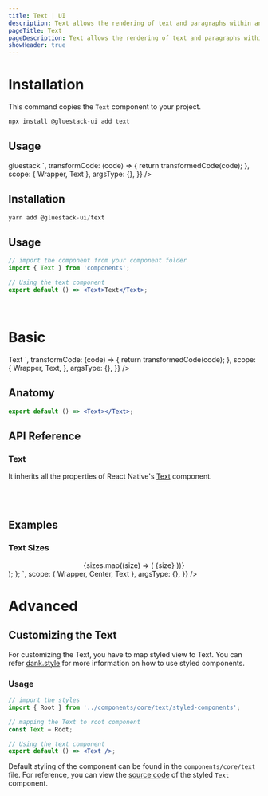 ```yaml
---
title: Text | UI
description: Text allows the rendering of text and paragraphs within an interface
pageTitle: Text
pageDescription: Text allows the rendering of text and paragraphs within an interface.
showHeader: true
---
```



<Meta title="components/Text" />



# Installation

This command copies the `Text` component to your project.

```jsx
npx install @gluestack-ui add text
```

## Usage

<AppProvider>
  <CodePreview
    showComponentRenderer={true}
    showArgsController={false}
    metaData={{
      code: ` 
  <Text>gluestack</Text>
    `,
      transformCode: (code) => {
        return transformedCode(code);
      },
      scope: { Wrapper, Text },
      argsType: {},
    }}
  />
</AppProvider>

<br />

## Installation

```jsx
yarn add @gluestack-ui/text
```

## Usage

```jsx
// import the component from your component folder
import { Text } from 'components';

// Using the text component
export default () => <Text>Text</Text>;
```

<br />

# Basic

<AppProvider>
  <CodePreview
    showComponentRenderer={true}
    showArgsController={false}
    metaData={{
      code: `
<Text>
  Text
</Text>
`,
      transformCode: (code) => {
        return transformedCode(code);
      },
      scope: {
        Wrapper,
        Text,
      },
      argsType: {},
    }}
  />
</AppProvider>
<br />

## Anatomy

```jsx
export default () => <Text></Text>;
```

## API Reference

### Text

It inherits all the properties of React Native's [Text](https://reactnative.dev/docs/text#props) component.

<br />
<br />

## Examples

### Text Sizes

<AppProvider>
  <CodePreview
    showComponentRenderer={true}
    showArgsController={false}
    metaData={{
      code: `
function App() {
  const sizes = [
    'xs',
    'sm',
    'md',
    'lg',
    'xl',
    '2xl',
    '3xl',
    '4xl',
    '5xl',
    '6xl',
  ];
  return (
    <Wrapper>
      <Center>
        {sizes.map((size) => (
          <Text size={size}>{size}</Text>
        ))}
      </Center>
    </Wrapper>
  );
};
`,
      scope: { Wrapper, Center, Text },
      argsType: {},
    }}
  />
</AppProvider>

# Advanced

## Customizing the Text

For customizing the Text, you have to map styled view to Text. You can refer [dank.style](https://dank.style/) for more information on how to use styled components.

### Usage

```jsx
// import the styles
import { Root } from '../components/core/text/styled-components';

// mapping the Text to root component
const Text = Root;

// Using the text component
export default () => <Text />;
```

Default styling of the component can be found in the `components/core/text` file. For reference, you can view the [source code](https://github.com/gluestack/gluestack-ui/blob/development/example/storybook/src/components/Text/index.tsx) of the styled `Text` component.
